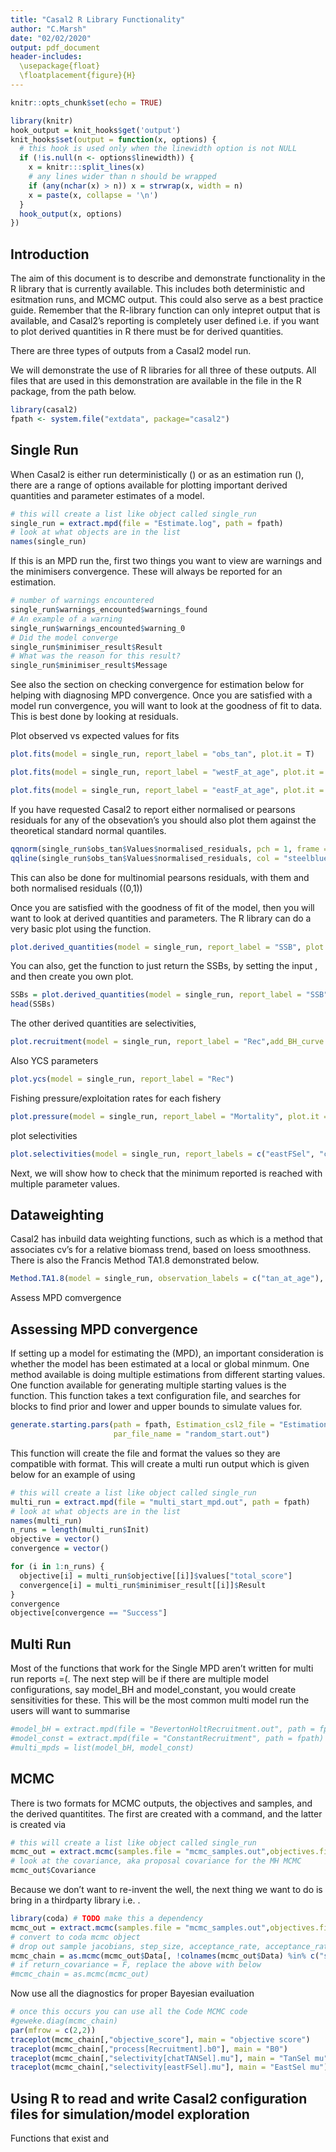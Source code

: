 ```yaml
---
title: "Casal2 R Library Functionality"
author: "C.Marsh"
date: "02/02/2020"
output: pdf_document
header-includes:
  \usepackage{float}
  \floatplacement{figure}{H}
---
```


```r
knitr::opts_chunk$set(echo = TRUE)
```


```r
library(knitr)
hook_output = knit_hooks$get('output')
knit_hooks$set(output = function(x, options) {
  # this hook is used only when the linewidth option is not NULL
  if (!is.null(n <- options$linewidth)) {
    x = knitr:::split_lines(x)
    # any lines wider than n should be wrapped
    if (any(nchar(x) > n)) x = strwrap(x, width = n)
    x = paste(x, collapse = '\n')
  }
  hook_output(x, options)
})
```
## Introduction
The aim of this document is to describe and demonstrate functionality in the R library that is currently available. This includes both deterministic and esitmation runs, and MCMC output. This could also serve as a best practice guide. Remember that the R-library function can only intepret output that is available, and Casal2's reporting is completely user defined i.e. if you want to plot derived quantities in R there must be \texttt{@report} for derived quantities.


There are three types of outputs from a Casal2 model run.

\begin{itemize}
  \item a single MPD run (\texttt{-r} or \texttt{-e})
  \item a multirun MPD run \texttt{-r -i multi\_par\_file.out}, \texttt{-e -i multi\_par\_file.out}, \texttt{-p} or \texttt{-s 10}
  \item MCMC run \texttt{-m}
\end{itemize}

We will demonstrate the use of R libraries for all three of these outputs. All files that are used in this demonstration are available in the \texttt{extdata} file in the \texttt{casal2} R package, from the path below.


```r
library(casal2)
fpath <- system.file("extdata", package="casal2")
```



## Single Run
When Casal2 is either run deterministically (\texttt{casal2 -r}) or as an estimation run (\texttt{casal2 -e}), there are a range of options available for plotting important derived quantities and parameter estimates of a model.

```r
# this will create a list like object called single_run
single_run = extract.mpd(file = "Estimate.log", path = fpath)
# look at what objects are in the list
names(single_run)
```

If this is an MPD run the, first two things you want to view are warnings and the minimisers convergence. These will always be reported for an estimation.

```r
# number of warnings encountered
single_run$warnings_encounted$warnings_found
# An example of a warning
single_run$warnings_encounted$warning_0
# Did the model converge
single_run$minimiser_result$Result
# What was the reason for this result?
single_run$minimiser_result$Message
```

See also the section on checking convergence for estimation below for helping with diagnosing MPD convergence. Once you are satisfied with a model run convergence, you will want to look at the goodness of fit to data. This is best done by looking at residuals.

Plot observed vs expected values for fits
```r
plot.fits(model = single_run, report_label = "obs_tan", plot.it = T)
```

```r
plot.fits(model = single_run, report_label = "westF_at_age", plot.it = T)
```

```r
plot.fits(model = single_run, report_label = "eastF_at_age", plot.it = T)
```

If you have requested Casal2 to report either normalised or pearsons residuals for any of the obsevation's you should also plot them against the theoretical standard normal quantiles.

```r
qqnorm(single_run$obs_tan$Values$normalised_residuals, pch = 1, frame = FALSE)
qqline(single_run$obs_tan$Values$normalised_residuals, col = "steelblue", lwd = 2)
```

This can also be done for multinomial pearsons residuals, with them and both normalised residuals \(\mathcal{N}(0,1)\)


Once you are satisfied with the goodness of fit of the model, then you will want to look at derived quantities and parameters. The R library can do a very basic plot using the \texttt{plot.derived_quantities()} function.

```r
plot.derived_quantities(model = single_run, report_label = "SSB", plot.it = T)
```

You can also, get the function to just return the SSBs, by setting the input \texttt{plot.it = F}, and then create you own plot.

```r
SSBs = plot.derived_quantities(model = single_run, report_label = "SSB", plot.it = F)
head(SSBs)
```

The other derived quantities are selectivities,


```r
plot.recruitment(model = single_run, report_label = "Rec",add_BH_curve = TRUE)
```
Also YCS parameters
```r
plot.ycs(model = single_run, report_label = "Rec")
```
Fishing pressure/exploitation rates for each fishery
```r
plot.pressure(model = single_run, report_label = "Mortality", plot.it = T, col = c("blue", "red"), lwd = 3)
```

plot selectivities
```r
plot.selectivities(model = single_run, report_labels = c("eastFSel", "chatTANSel", "westFSel"), col = c("blue", "red", "black"), lwd = 3)
```

Next, we will show how to check that the minimum reported is reached with multiple parameter values.

## Dataweighting 
Casal2 has inbuild data weighting functions, such as \texttt{ CV.for.CPUE} which is a method that associates cv's for a relative biomass trend, based on loess smoothness. There is also the Francis Method TA1.8 \texttt{Method.TA1.8()} demonstrated below.


```r
Method.TA1.8(model = single_run, observation_labels = c("tan_at_age"), plot.it = T)
```
Assess MPD comvergence


## Assessing MPD convergence
If setting up a model for estimating the \textit{Maximum Posterior Density} (MPD), an important consideration is whether the model has been estimated at a local or global minmum. One method available is doing multiple estimations from different starting values. One function available for generating multiple starting values is the \texttt{generate.starting.pars()} function. This function takes a text configuration file, and searches for \texttt{@estimate} blocks to find prior and lower and upper bounds to simulate values for.

```r
generate.starting.pars(path = fpath, Estimation_csl2_file = "Estimation.csl2",N = 10, 
                       par_file_name = "random_start.out")
```

This function will create the file \texttt{random\_start.out} and format the values so they are compatible with \texttt{casal2 -e -i random\_start.out > multi_start_mpd.out} format. This will create a multi run output which is given below for an example of using


```r
# this will create a list like object called single_run
multi_run = extract.mpd(file = "multi_start_mpd.out", path = fpath)
# look at what objects are in the list
names(multi_run)
n_runs = length(multi_run$Init)
objective = vector()
convergence = vector()

for (i in 1:n_runs) {
  objective[i] = multi_run$objective[[i]]$values["total_score"]
  convergence[i] = multi_run$minimiser_result[[i]]$Result
}
convergence
objective[convergence == "Success"]
```

## Multi Run\label{sec:multirun}
Most of the functions that work for the Single MPD aren't written for multi run reports =(. The next step will be if there are multiple model configurations, say model_BH and model_constant, you would create sensitivities for these. This will be the most common multi model run the users will want to summarise

```r
#model_bH = extract.mpd(file = "BevertonHoltRecruitment.out", path = fpath)
#model_const = extract.mpd(file = "ConstantRecruitment", path = fpath)
#multi_mpds = list(model_bH, model_const)

```


## MCMC 
There is two formats for MCMC outputs, the objectives and samples, and the derived quantitites. The first are created with a \texttt{casal2 -m} command, and the latter is created via \texttt{casal2 -r --tabular -i mcmc\_samples.out}




```r
# this will create a list like object called single_run
mcmc_out = extract.mcmc(samples.file = "mcmc_samples.out",objectives.file = "mcmc_objectives.out",return_covariance = T, path = fpath)
# look at the covariance, aka proposal covariance for the MH MCMC
mcmc_out$Covariance
```

Because we don't want to re-invent the well, the next thing we want to do is bring in a thirdparty library i.e. \texttt{coda}.

```r
library(coda) # TODO make this a dependency
mcmc_out = extract.mcmc(samples.file = "mcmc_samples.out",objectives.file = "mcmc_objectives.out",return_covariance = T, path = fpath)
# convert to coda mcmc object
# drop out sample jacobians, step_size, acceptance_rate, acceptance_rate_since_adapt
mcmc_chain = as.mcmc(mcmc_out$Data[, !colnames(mcmc_out$Data) %in% c("sample", "jacobians", "step_size", "acceptance_rate", "penalties", "acceptance_rate_since_adapt")])
# if return_covariance = F, replace the above with below
#mcmc_chain = as.mcmc(mcmc_out)
```
Now use all the diagnostics for proper Bayesian evailuation

```r
# once this occurs you can use all the Code MCMC code
#geweke.diag(mcmc_chain)
par(mfrow = c(2,2))
traceplot(mcmc_chain[,"objective_score"], main = "objective score")
traceplot(mcmc_chain[,"process[Recruitment].b0"], main = "B0")
traceplot(mcmc_chain[,"selectivity[chatTANSel].mu"], main = "TanSel mu")
traceplot(mcmc_chain[,"selectivity[eastFSel].mu"], main = "EastSel mu")
```

## Using R to read and write Casal2 configuration files for simulation/model exploration

Functions that exist \texttt{write.csl2.file()} and \texttt{read.csl2.file()}

